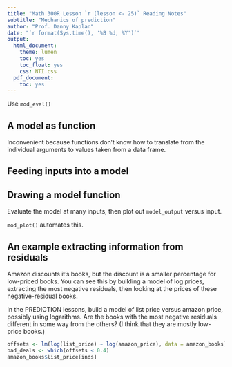 ```yaml
---
title: "Math 300R Lesson `r (lesson <- 25)` Reading Notes"
subtitle: "Mechanics of prediction"
author: "Prof. Danny Kaplan"
date: "`r format(Sys.time(), '%B %d, %Y')`"
output:
  html_document:
    theme: lumen
    toc: yes
    toc_float: yes
    css: NTI.css
  pdf_document:
    toc: yes
---
```


Use `mod_eval()`

## A model as function

Inconvenient because functions don't know how to translate from the individual arguments to values taken from a data frame.

## Feeding inputs into a model

## Drawing a model function

Evaluate the model at many inputs, then plot out `model_output` versus input.

`mod_plot()` automates this.

## An example extracting information from residuals

Amazon discounts it's books, but the discount is a smaller percentage for low-priced books.  You can see this by building a model of log prices, extracting the most negative residuals, then looking at the prices of these negative-residual books. 

In the PREDICTION lessons, build a model of list price versus amazon price, possibly using logarithms. Are the books with the most negative residuals different in some way from the others? (I think that they are mostly low-price books.)

```r
offsets <- lm(log(list_price) ~ log(amazon_price), data = amazon_books) %>% residuals()
bad_deals <- which(offsets < 0.4)
amazon_books$list_price[inds]
```

